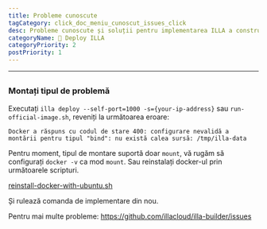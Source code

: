 ```yaml
---
title: Probleme cunoscute
tagCategory: click_doc_meniu_cunoscut_issues_click
desc: Probleme cunoscute și soluții pentru implementarea ILLA a constructorului.
categoryName: 👷 Deploy ILLA
categoryPriority: 2
postPriority: 1
---
```


* * *

## <Heading hidden>Probleme cunoscute</Heading>

### Montați tipul de problemă

Executați `illa deploy --self-port=1000 -s={your-ip-address}` sau `run-official-image.sh`, reveniți la următoarea eroare:

`Docker a răspuns cu codul de stare 400: configurare nevalidă a montării pentru tipul "bind": nu există calea sursă: /tmp/illa-data`

Pentru moment, tipul de montare suportă doar `mount`, vă rugăm să configurați `docker -v` ca mod `mount`. Sau reinstalați docker-ul prin următoarele scripturi.

[reinstall-docker-with-ubuntu.sh](https://github.com/illacloud/deploy-illa-manually/blob/main/utils/reinstall-docker-with-ubuntu.sh)

Și rulează comanda de implementare din nou.

Pentru mai multe probleme: https://github.com/illacloud/illa-builder/issues
